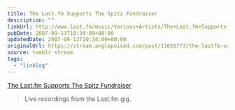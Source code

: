 ```yaml
---
title: The Last.fm Supports The Spitz Fundraiser
description: ""
linkUrl: http://www.last.fm/music/Various+Artists/The+Last.fm+Supports+The+Spitz+Fundraiser
pubDate: 2007-09-13T10:34:09+00:00
updatedDate: 2007-09-13T10:34:09+00:00
originalUrl: https://stream.anglepoised.com/post/11655773/the-lastfm-supports-the-spitz-fundraiser
source: tumblr stream
tags:
  - "linklog"
---
```


[The Last.fm Supports The Spitz Fundraiser][1]

> Live recordings from the Last.fm gig.

[1]: http://www.last.fm/music/Various+Artists/The+Last.fm+Supports+The+Spitz+Fundraiser
